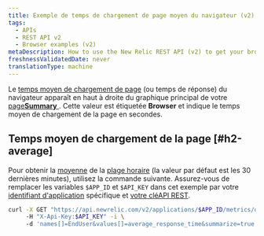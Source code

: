 ```yaml
---
title: Exemple de temps de chargement de page moyen du navigateur (v2)
tags:
  - APIs
  - REST API v2
  - Browser examples (v2)
metaDescription: How to use the New Relic REST API (v2) to get your browser average page load time.
freshnessValidatedDate: never
translationType: machine
---
```


Le [temps moyen de chargement de page](/docs/browser/new-relic-browser/page-load-timing-resources/page-load-timing-process) (ou temps de réponse) du navigateur apparaît en haut à droite du graphique principal de votre [page<DNT>**Summary**</DNT> ](/docs/browser/new-relic-browser/getting-started/browser-overview-website-performance-glance#viewing). Cette valeur est étiquetée <DNT>**Browser**</DNT> et indique le temps moyen de chargement de la page en secondes.

## Temps moyen de chargement de la page [#h2-average]

Pour obtenir la [moyenne](/docs/apm/apis/requirements/calculating-average-metric-values-summarize) de la [plage horaire](/docs/apm/apis/requirements/specifying-time-range-api-v2) (la valeur par défaut est les 30 dernières minutes), utilisez la commande suivante. Assurez-vous de remplacer les variables `$APP_ID` et `$API_KEY` dans cet exemple par votre [identifiant d&apos;application](/docs/apm/apis/requirements/identification-code) spécifique et [votre cléAPI REST](/docs/apis/rest-api-v2/requirements/rest-api-key#viewing).

```sh
curl -X GET "https://api.newrelic.com/v2/applications/$APP_ID/metrics/data.json" \ 
     -H "X-Api-Key:$API_KEY" -i \ 
     -d 'names[]=EndUser&values[]=average_response_time&summarize=true'
```